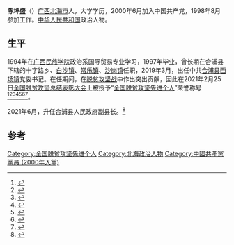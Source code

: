 '''陈坤盛'''（{{bd|1975年|12月|}}）[[广西|广西]][[北海市|北海市]]人，大学学历，2000年6月加入中国共产党，1998年8月参加工作。[[中华人民共和国|中华人民共和国]]政治人物。

== 生平 ==

1994年在[[广西民族学院|广西民族学院]]政治系国际贸易专业学习，1997年毕业，曾长期在合浦县下辖的十字路乡、[[白沙鎮_(合浦縣)|白沙镇]]、[[常樂鎮_(合浦縣)|常乐镇]]、[[沙崗鎮_(合浦縣)|沙岗镇]]任职，2019年3月，出任中共[[合浦县|合浦县]][[西场镇|西场镇]]党委书记。在任期间，在[[脱贫攻坚战|脱贫攻坚战]]中作出突出贡献，因此在2021年2月25日[[全国脱贫攻坚总结表彰大会|全国脱贫攻坚总结表彰大会]]上被授予“[[全国脱贫攻坚先进个人|全国脱贫攻坚先进个人]]”荣誉称号<ref>{{Cite web|title=关于全国脱贫攻坚先进个人先进集体拟表彰对象的公示|url=https://www.chinanews.com/gn/2021/02-10/9409480.shtml|accessdate=2021-03-12|work=[[中新网|中新网]]}}</ref><ref>{{Cite web|title=全国脱贫攻坚1981名先进个人和1501个先进集体名单发布|url=https://www.thepaper.cn/newsDetail_forward_11460123|accessdate=2021-03-12|work=[[澎湃新闻|澎湃新闻]]}}</ref><ref>{{Cite web|title=全国脱贫攻坚先进个人1981名、先进集体1501个 名单公布|url=https://www.bjnews.com.cn/detail/161425514215596.html|accessdate=2021-03-12|work=[[北京新闻网|北京新闻网]]}}</ref><ref>{{cite web | title=关于表彰全国脱贫攻坚先进个人和先进集体的决定 | website=人民日报 | date=2013-07-17 | url=http://paper.people.com.cn/rmrb/html/2021-02/26/nw.D110000renmrb_20210226_4-03.htm | language=zh | access-date=2021-03-17}}</ref><ref>{{cite web | title=全国脱贫攻坚先进个人名单 | website=光明日报-光明网 | url=https://epaper.gmw.cn/gmrb/html/2021-02/26/nw.D110000gmrb_20210226_1-08.htm | language=zh | access-date=2021-03-17}}</ref><ref>{{cite web | title=全国脱贫攻坚1981名先进个人和1501个先进集体名单发布 | website=东方网 | date=2021-02-25 | url=https://n.eastday.com/pnews/161425172177019915 | language=zh | access-date=2021-03-17}}</ref><ref>{{cite web | title=中共中央国务院关于表彰全国脱贫攻坚先进个人和先进集体的决定 | website=[[环球网|环球网]] | url=https://china.huanqiu.com/article/424sBpZGkdl | language=zh | access-date=2021-03-17}}</ref>。

2021年6月，升任合浦县人民政府副县长。<ref>{{cite web |title=领导之窗 |url=http://www.hepu.gov.cn/zwgk/fdzdgk/ldzc/?ivk_sa=1024320u |website=合浦县人民政府入口网站 |accessdate=2022-02-19}}</ref>

==参考==
{{Reflist}}

[[Category:全国脱贫攻坚先进个人|Category:全国脱贫攻坚先进个人]]
[[Category:北海政治人物|Category:北海政治人物]]
[[Category:中國共產黨黨員_(2000年入黨)|Category:中國共產黨黨員 (2000年入黨)]]